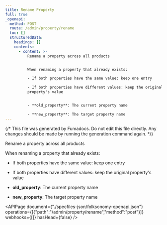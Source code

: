 ```yaml
---
title: Rename Property
full: true
_openapi:
  method: POST
  route: /admin/property/rename
  toc: []
  structuredData:
    headings: []
    contents:
      - content: >-
          Rename a property across all products


          When renaming a property that already exists:

          - If both properties have the same value: keep one entry

          - If both properties have different values: keep the original
          property's value


          - **old_property**: The current property name

          - **new_property**: The target property name
---
```


{/* This file was generated by Fumadocs. Do not edit this file directly. Any changes should be made by running the generation command again. */}

Rename a property across all products

When renaming a property that already exists:
- If both properties have the same value: keep one entry
- If both properties have different values: keep the original property's value

- **old_property**: The current property name
- **new_property**: The target property name

<APIPage document={"./specfiles-json/folksonomy-openapi.json"} operations={[{"path":"/admin/property/rename","method":"post"}]} webhooks={[]} hasHead={false} />